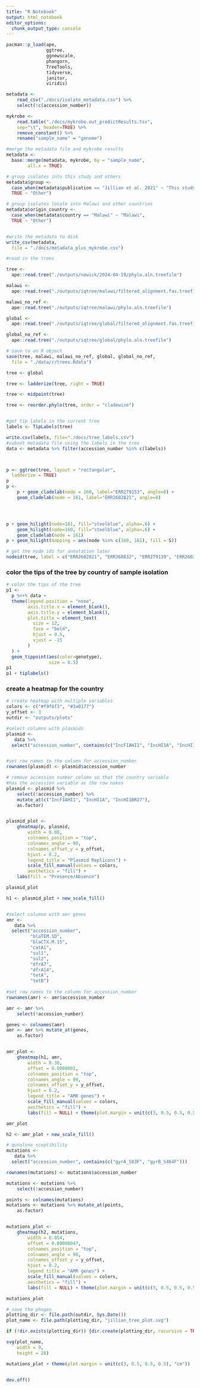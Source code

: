 ```yaml
---
title: "R Notebook"
output: html_notebook
editor_options: 
  chunk_output_type: console
---
```


```r
pacman::p_load(ape,
               ggtree,
               ggnewscale,
               phangorn,
               TreeTools,
               tidyverse,
               janitor,
               viridis)
```




```r
metadata <-
    read_csv("./docs/isolate_metadata.csv") %>%
    select(!c(accession_number))

mykrobe <-
    read.table("./docs/mykrobe.out_predictResults.tsv",
    sep="\t", header=TRUE) %>%
    remove_constant() %>%
    rename("sample_name" = "genome")

#merge the metadata file and mykrobe results
metadata <-
  base::merge(metadata, mykrobe, by = "sample_name",
        all.x = TRUE)

# group isolates into this study and others
metadata$group <-
  case_when(metadata$publication == "Jillian et al. 2021" ~ "This study",
  TRUE ~ "Other")

# group isolates locale into Malawi and other countries
metadata$origin_country <-
  case_when(metadata$country == "Malawi" ~ "Malawi",
  TRUE ~ "Other")


#write the metadata to disk
write_csv(metadata,
  file = "./docs/metadata_plus_mykrobe.csv")
```


```r
#read in the trees

tree <-
  ape::read.tree("./outputs/newick/2024-04-19/phylo.aln.treefile")

malawi <-
  ape::read.tree("./outputs/iqtree/malawi/filtered_alignment.fas.treefile")

malawi_no_ref <-
  ape::read.tree("./outputs/iqtree/malawi/phylo.aln.treefile")

global <-
  ape::read.tree("./outputs/iqtree/global/filtered_alignment.fas.treefile")

global_no_ref <-
  ape::read.tree("./outputs/iqtree/global/phylo.aln.treefile")

# save to an R object
save(tree, malawi, malawi_no_ref, global, global_no_ref,
  file = "./data/r/trees.Rdata")
```


```r

tree <- global

tree <- ladderize(tree, right = TRUE)

tree <- midpoint(tree)

tree <- reorder.phylo(tree, order = "cladewise")


#get tip labels in the current tree
labels <- TipLabels(tree)

write.csv(labels, file="./docs/tree_labels.csv")
#subset metadata file using the labels in the tree
data <- metadata %>% filter(accession_number %in% c(labels))



p <- ggtree(tree, layout = "rectangular",
  ladderize = TRUE)
p
p <-
    p + geom_cladelab(node = 160, label="ERR279153", angle=0) +
    geom_cladelab(node = 161, label="ERR2602821", angle=0)




p + geom_hilight(node=161, fill="steelblue", alpha=.6) +
    geom_hilight(node=160, fill="steelblue", alpha=.6) +
    geom_cladelab(node = 161)
p + geom_hilight(mapping = aes(node %in% c(160, 161), fill = S))

# get the node ids for annotation later
nodeid(tree, label = c("ERR2602821", "ERR360832", "ERR279139", "ERR2602832", "ERR279153"))
```



### color the tips of the tree by country of sample isolation
```r
# color the tips of the tree
p1 <-
  p %<+% data +
  theme(legend.position = "none",
        axis.title.x = element_blank(),
        axis.title.y = element_blank(),
        plot.title = element_text(
          size = 12,
          face = "bold",
          hjust = 0.5,
          vjust = -15
        )
  ) +
  geom_tippoint(aes(color=genotype),
                size = 0.5)
p1
p1 + tiplabels()

```



### create a heatmap for the country

```r

# create heatmap with multiple variables
colors <- c("#f9f6f3", "#3a0177")
y_offset <- 3
outdir <- "outputs/plots"

#select columns with plasmids
plasmid <-
   data %>%
  select("accession_number", contains(c("IncFIAHI1", "IncHI1A", "IncHI1BR27")))


#set row names to the column for accession_number
rownames(plasmid) <- plasmid$accession_number

# remove accession number column so that the country variable
#has the accession variable as the row nakes
plasmid <- plasmid %>%
    select(!accession_number) %>%
    mutate_at(c("IncFIAHI1", "IncHI1A", "IncHI1BR27"),
    as.factor)


plasmid_plot <-
    gheatmap(p, plasmid,
        width = 0.08,
        colnames_position = "top",
        colnames_angle = 90,
        colnames_offset_y = y_offset,
        hjust = 0.2,
        legend_title = "Plasmid Replicons") +
        scale_fill_manual(values = colors,
        aesthetics = "fill") +
    labs(fill = "Presence/Absence")

plasmid_plot

h1 <- plasmid_plot + new_scale_fill()


#select columns with amr genes
amr <-
   data %>%
  select("accession_number",
         "blaTEM.1D",
         "blaCTX.M.15",
         "catA1",
         "sul1",
         "sul2",
         "dfrA7",
         "dfrA14",
         "tetA",
         "tetB")
  
#set row names to the column for accession_number
rownames(amr) <- amr$accession_number

amr <- amr %>%
    select(!accession_number) 

genes <- colnames(amr)
amr <- amr %>% mutate_at(genes,
    as.factor)


amr_plot <-
    gheatmap(h1, amr,
        width = 0.36,
        offset = 0.0000001,
        colnames_position = "top",
        colnames_angle = 90,
        colnames_offset_y = y_offset,
        hjust = 0.2,
        legend_title = "AMR genes") +
        scale_fill_manual(values = colors,
        aesthetics = "fill") +
        labs(fill = NULL) + theme(plot.margin = unit(c(3, 0.5, 0.5, 0.5), "cm"))

amr_plot

h2 <- amr_plot + new_scale_fill()

# qunolone sceptibility
mutations <-
   data %>%
  select("accession_number", contains(c("gyrA_S83F", "gyrB_S464F")))

rownames(mutations) <- mutations$accession_number

mutations <- mutations %>%
    select(!accession_number) 

points <- colnames(mutations)
mutations <- mutations %>% mutate_at(points,
    as.factor)


mutations_plot <-
    gheatmap(h2, mutations,
        width = 0.054,
        offset = 0.00000047,
        colnames_position = "top",
        colnames_angle = 90,
        colnames_offset_y = y_offset,
        hjust = 0.2,
        legend_title = "AMR genes") +
        scale_fill_manual(values = colors,
        aesthetics = "fill") +
        labs(fill = NULL) + theme(plot.margin = unit(c(3, 0.5, 0.5, 0.5), "cm"))

mutations_plot
```


```r
# save the phages
plotting_dir <- file.path(outdir, Sys.Date())
plot_name <- file.path(plotting_dir, "jillian_tree_plot.svg")

if (!dir.exists(plotting_dir)) {dir.create(plotting_dir, recursive = TRUE)}

svg(plot_name,
    width = 9,
    height = 20)

mutations_plot + theme(plot.margin = unit(c(3, 0.5, 0.5, 0.5), "cm"))


dev.off() 



```
